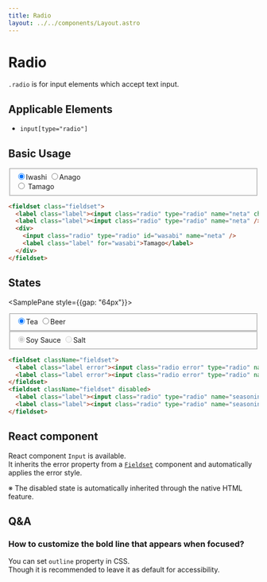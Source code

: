```yaml
---
title: Radio
layout: ../../components/Layout.astro
---
```



# Radio

`.radio` is for input elements which accept text input.

## Applicable Elements

- `input[type="radio"]`

## Basic Usage

<SamplePane>
<fieldset class="fieldset">
  <label class="label"><input class="radio" type="radio" name="neta" checked />Iwashi</label>
  <label class="label"><input class="radio" type="radio" name="neta" />Anago</label>
  <div>
    <input class="radio" type="radio" id="wasabi" name="neta" />
    <label class="label" for="wasabi">Tamago</label>
  </div>
</fieldset>
</SamplePane>

```html
<fieldset class="fieldset">
  <label class="label"><input class="radio" type="radio" name="neta" checked />Iwashi</label>
  <label class="label"><input class="radio" type="radio" name="neta" />Anago</label>
  <div>
    <input class="radio" type="radio" id="wasabi" name="neta" />
    <label class="label" for="wasabi">Tamago</label>
  </div>
</fieldset>
```

## States

<SamplePane style={{gap: "64px"}}>
<fieldset className="fieldset">
  <label class="label error"><input class="radio error" type="radio" name="drink" checked />Tea</label>
  <label class="label error"><input class="radio error" type="radio" name="drink" />Beer</label>
</fieldset>
<fieldset className="fieldset" disabled>
  <label class="label"><input class="radio" type="radio" name="seasoning" checked />Soy Sauce</label>
  <label class="label"><input class="radio" type="radio" name="seasoning" />Salt</label>
</fieldset>
</SamplePane>

```html
<fieldset className="fieldset">
  <label class="label error"><input class="radio error" type="radio" name="drink" checked />Tea</label>
  <label class="label error"><input class="radio error" type="radio" name="drink" />Beer</label>
</fieldset>
<fieldset className="fieldset" disabled>
  <label class="label"><input class="radio" type="radio" name="seasoning" checked />Soy Sauce</label>
  <label class="label"><input class="radio" type="radio" name="seasoning" />Salt</label>
</fieldset>
```

## React component

React component `Input` is available.  
It inherits the error property from a [`Fieldset`](/components/fieldset) component and automatically applies the error style.  
  
※ The disabled state is automatically inherited through the native HTML feature.

## Q&A

### How to customize the bold line that appears when focused?

You can set `outline` property in CSS.  
Though it is recommended to leave it as default for accessibility.